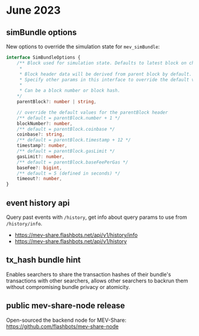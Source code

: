 # June 2023

## simBundle options

New options to override the simulation state for `mev_simBundle`:

```typescript
interface SimBundleOptions {
    /** Block used for simulation state. Defaults to latest block on chain.
     *
     * Block header data will be derived from parent block by default.
     * Specify other params in this interface to override the default values.
     *
     * Can be a block number or block hash.
    */
    parentBlock?: number | string,

    // override the default values for the parentBlock header
    /** default = parentBlock.number + 1 */
    blockNumber?: number,
    /** default = parentBlock.coinbase */
    coinbase?: string,
    /** default = parentBlock.timestamp + 12 */
    timestamp?: number,
    /** default = parentBlock.gasLimit */
    gasLimit?: number,
    /** default = parentBlock.baseFeePerGas */
    baseFee?: bigint,
    /** default = 5 (defined in seconds) */
    timeout?: number,
}
```

## event history api

Query past events with `/history`, get info about query params to use from `/history/info`.

- https://mev-share.flashbots.net/api/v1/history/info
- https://mev-share.flashbots.net/api/v1/history

## tx_hash bundle hint

Enables searchers to share the transaction hashes of their bundle's transactions with other searchers, allows other searchers to backrun them without compromising bundle privacy or atomicity.

## public mev-share-node release

Open-sourced the backend node for MEV-Share: https://github.com/flashbots/mev-share-node

